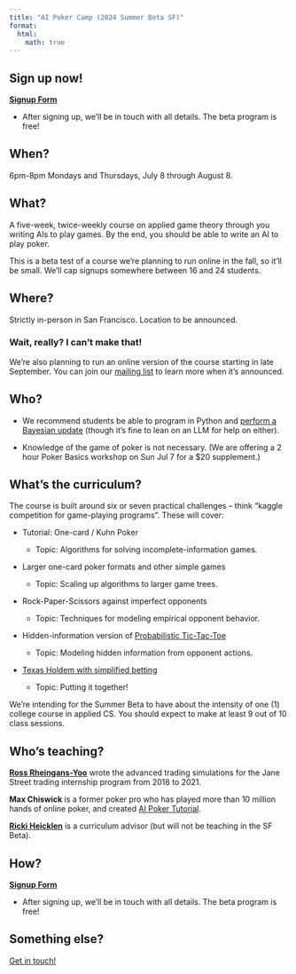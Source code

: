 ```yaml
---
title: "AI Poker Camp (2024 Summer Beta SF)"
format:
  html:
    math: true
---
```


::: {.callout-note appearance="default"}

## Sign up now! 

**[Signup Form](https://forms.gle/72yqxC3UpP9aa2wv7)**

- After signing up, we'll be in touch with all details. The beta program is free! 

<!-- - The cost for the camp is $100 per person with an optional $20 pre-camp Poker Basics workshop.

- After signing up, we'll be in touch with all details including payment options. -->
:::

## When?
6pm-8pm Mondays and Thursdays, July 8 through August 8.

## What?
A five-week, twice-weekly course on applied game theory through you writing AIs to play games. By the end, you should be able to write an AI to play poker.

This is a beta test of a course we’re planning to run online in the fall, so it’ll be small. We’ll cap signups somewhere between 16 and 24 students.

## Where?
Strictly in-person in San Francisco. Location to be announced.

### Wait, really? I can’t make that!
We’re also planning to run an online version of the course starting in late September. You can join our [mailing list](https://docs.google.com/forms/d/e/1FAIpQLSep2wLWyYzyBt2tBxCjlhEzUmMfSu8iVRRT2Zs5C5GUf_F3gw/viewform) to learn more when it’s announced.

## Who?

- We recommend students be able to program in Python and [perform a Bayesian update](https://towardsdatascience.com/bayesian-updating-simply-explained-c2ed3e563588) (though it’s fine to lean on an LLM for help on either).

- Knowledge of the game of poker is not necessary. (We are offering a 2 hour Poker Basics workshop on Sun Jul 7 for a $20 supplement.)

## What’s the curriculum?
The course is built around six or seven practical challenges – think “kaggle competition for game-playing programs”. These will cover:

- Tutorial: One-card / Kuhn Poker

  - Topic: Algorithms for solving incomplete-information games.

- Larger one-card poker formats and other simple games

  - Topic: Scaling up algorithms to larger game trees.

- Rock-Paper-Scissors against imperfect opponents

  - Topic: Techniques for modeling empirical opponent behavior.

- Hidden-information version of [Probabilistic Tic-Tac-Toe](https://www.csun.io/2024/06/08/probabilistic-tic-tac-toe.html)

  - Topic: Modeling hidden information from opponent actions.

- [Texas Holdem with simplified betting](https://manifoldmarkets.notion.site/Rock-Paper-Scissors-Poker-a77d63a1537941ebb15f8f81194dbabb)
  - Topic: Putting it together!

We’re intending for the Summer Beta to have about the intensity of one (1) college course in applied CS. You should expect to make at least 9 out of 10 class sessions.

## Who’s teaching?
**[Ross Rheingans-Yoo](https://twitter.com/_rossry)** wrote the advanced trading simulations for the Jane Street trading internship program from 2018 to 2021.

**Max Chiswick** is a former poker pro who has played more than 10 million hands of online poker, and created [AI Poker Tutorial](https://aipokertutorial.com).

**[Ricki Heicklen](https://rickiheicklen.com/)** is a curriculum advisor (but will not be teaching in the SF Beta).

## How?
**[Signup Form](https://forms.gle/72yqxC3UpP9aa2wv7)**

- After signing up, we'll be in touch with all details. The beta program is free! 

<!-- - The cost for the camp is $100 per person with an optional $20 pre-camp Poker Basics workshop on Sun Jul 7. -->

<!-- - After signing up, we'll be in touch with all details including payment options. If financially prohibitive, you can let us know and we’ll try to work something out. -->

## Something else?
[Get in touch!](mailto:info@poker.camp)